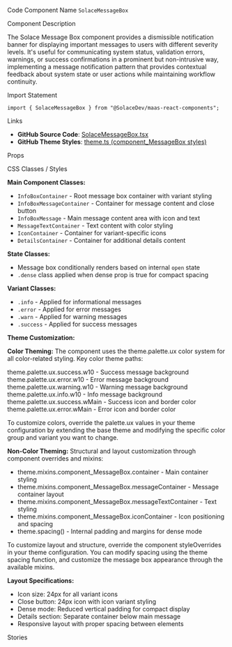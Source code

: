 
<Meta of={SolaceMessageBoxStories} />

<Title>Message Box</Title>

<Description of={SolaceMessageBoxStories} />

<Subtitle>Code Component Name</Subtitle>
`SolaceMessageBox`

<Subtitle>Component Description</Subtitle>

The Solace Message Box component provides a dismissible notification banner for displaying important messages to users with different severity levels. It's useful for communicating system status, validation errors, warnings, or success confirmations in a prominent but non-intrusive way, implementing a message notification pattern that provides contextual feedback about system state or user actions while maintaining workflow continuity.

<Subtitle>Import Statement</Subtitle>

```tsx
import { SolaceMessageBox } from "@SolaceDev/maas-react-components";
```

<Subtitle>Links</Subtitle>

- **GitHub Source Code**: [SolaceMessageBox.tsx](https://github.com/SolaceDev/maas-react-components/blob/main/src/components/SolaceMessageBox.tsx)
- **GitHub Theme Styles**: <a href="https://github.com/SolaceDev/maas-react-components/blob/main/src/resources/theme.ts#:~:text=component_MessageBox" target="_blank">theme.ts (component_MessageBox styles)</a>

<Subtitle>Props</Subtitle>

<ArgTypes of={SolaceMessageBoxStories} />

<Subtitle>CSS Classes / Styles</Subtitle>

**Main Component Classes:**

- `InfoBoxContainer` - Root message box container with variant styling
- `InfoBoxMessageContainer` - Container for message content and close button
- `InfoBoxMessage` - Main message content area with icon and text
- `MessageTextContainer` - Text content with color styling
- `IconContainer` - Container for variant-specific icons
- `DetailsContainer` - Container for additional details content

**State Classes:**

- Message box conditionally renders based on internal `open` state
- `.dense` class applied when dense prop is true for compact spacing

**Variant Classes:**

- `.info` - Applied for informational messages
- `.error` - Applied for error messages
- `.warn` - Applied for warning messages
- `.success` - Applied for success messages

**Theme Customization:**

**Color Theming:**
The component uses the theme.palette.ux color system for all color-related styling. Key color theme paths:

<div style={{ display: "flex", alignItems: "center", margin: "8px 0" }}>
	<div
		style={{
			width: "16px",
			height: "16px",
			backgroundColor: "#D4EDDA",
			border: "1px solid rgba(0,0,0,0.2)",
			borderRadius: "3px",
			marginRight: "8px"
		}}
	></div>
	<span>theme.palette.ux.success.w10 - Success message background</span>
</div>
<div style={{ display: "flex", alignItems: "center", margin: "8px 0" }}>
	<div
		style={{
			width: "16px",
			height: "16px",
			backgroundColor: "#F8D7DA",
			border: "1px solid rgba(0,0,0,0.2)",
			borderRadius: "3px",
			marginRight: "8px"
		}}
	></div>
	<span>theme.palette.ux.error.w10 - Error message background</span>
</div>
<div style={{ display: "flex", alignItems: "center", margin: "8px 0" }}>
	<div
		style={{
			width: "16px",
			height: "16px",
			backgroundColor: "#FFF3CD",
			border: "1px solid rgba(0,0,0,0.2)",
			borderRadius: "3px",
			marginRight: "8px"
		}}
	></div>
	<span>theme.palette.ux.warning.w10 - Warning message background</span>
</div>
<div style={{ display: "flex", alignItems: "center", margin: "8px 0" }}>
	<div
		style={{
			width: "16px",
			height: "16px",
			backgroundColor: "#D1ECF1",
			border: "1px solid rgba(0,0,0,0.2)",
			borderRadius: "3px",
			marginRight: "8px"
		}}
	></div>
	<span>theme.palette.ux.info.w10 - Info message background</span>
</div>
<div style={{ display: "flex", alignItems: "center", margin: "8px 0" }}>
	<div
		style={{
			width: "16px",
			height: "16px",
			backgroundColor: "#28A745",
			border: "1px solid rgba(0,0,0,0.2)",
			borderRadius: "3px",
			marginRight: "8px"
		}}
	></div>
	<span>theme.palette.ux.success.wMain - Success icon and border color</span>
</div>
<div style={{ display: "flex", alignItems: "center", margin: "8px 0" }}>
	<div
		style={{
			width: "16px",
			height: "16px",
			backgroundColor: "#DC3545",
			border: "1px solid rgba(0,0,0,0.2)",
			borderRadius: "3px",
			marginRight: "8px"
		}}
	></div>
	<span>theme.palette.ux.error.wMain - Error icon and border color</span>
</div>

To customize colors, override the palette.ux values in your theme configuration by extending the base theme and modifying the specific color group and variant you want to change.

**Non-Color Theming:**
Structural and layout customization through component overrides and mixins:

- theme.mixins.component_MessageBox.container - Main container styling
- theme.mixins.component_MessageBox.messageContainer - Message container layout
- theme.mixins.component_MessageBox.messageTextContainer - Text styling
- theme.mixins.component_MessageBox.iconContainer - Icon positioning and spacing
- theme.spacing() - Internal padding and margins for dense mode

To customize layout and structure, override the component styleOverrides in your theme configuration. You can modify spacing using the theme spacing function, and customize the message box appearance through the available mixins.

**Layout Specifications:**

- Icon size: 24px for all variant icons
- Close button: 24px icon with icon variant styling
- Dense mode: Reduced vertical padding for compact display
- Details section: Separate container below main message
- Responsive layout with proper spacing between elements

<Subtitle>Stories</Subtitle>

<CustomStories />
